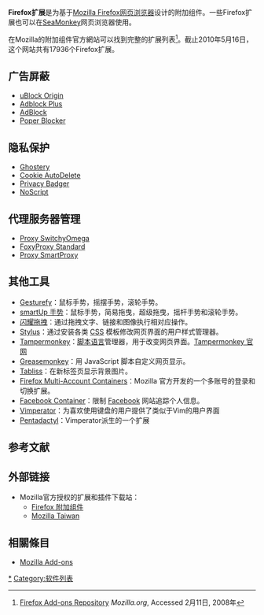 {{Expand language|1=en|time=2020-07-30T06:50:26+00:00}}
<!--
  建议只添加已经有WIKIPEDIA条目的扩展（目前部分扩展只有英文条目）
-->
{{动态列表}}
{{noteTA
|G1=IT
|1=zh-hans:Firefox扩展列表; zh-hant:Firefox擴充套件列表;
|2=zh-cn:附加组件; zh-tw:附加元件;
}}
{{Firefox TOC}}
'''Firefox扩展'''是为基于[[Mozilla_Firefox|Mozilla Firefox]][[网页浏览器|网页浏览器]]设计的附加组件。一些Firefox扩展也可以在[[SeaMonkey|SeaMonkey]]网页浏览器使用。

在Mozilla的附加组件官方網站可以找到完整的扩展列表<ref>[https://addons.mozilla.org Firefox Add-ons Repository] {{Wayback|url=https://addons.mozilla.org/ |date=20070318000817 }} ''Mozilla.org'', Accessed 2月11日, 2008年</ref>。截止2010年5月16日，这个网站共有17936个Firefox扩展。

==广告屏蔽==
* [https://addons.mozilla.org/zh-CN/firefox/addon/ublock-origin/ uBlock Origin]{{Wayback|url=https://addons.mozilla.org/zh-CN/firefox/addon/ublock-origin/ |date=20180826183039 }}
* [https://addons.mozilla.org/zh-CN/firefox/addon/adblock-plus/ Adblock Plus]{{Wayback|url=https://addons.mozilla.org/zh-CN/firefox/addon/adblock-plus/ |date=20180826183028 }}
* [https://addons.mozilla.org/zh-CN/firefox/addon/adblock-for-firefox/ AdBlock]{{Wayback|url=https://addons.mozilla.org/zh-CN/firefox/addon/adblock-for-firefox/ |date=20180826183043 }}
*[https://addons.mozilla.org/zh-TW/firefox/addon/poper-blocker-pop-up-blocker/ Poper Blocker]{{Wayback|url=https://addons.mozilla.org/zh-TW/firefox/addon/poper-blocker-pop-up-blocker/ |date=20190127035141 }}

==隐私保护==
* [https://addons.mozilla.org/zh-CN/firefox/addon/ghostery/ Ghostery]{{Wayback|url=https://addons.mozilla.org/zh-CN/firefox/addon/ghostery/ |date=20180826183049 }}
* [https://addons.mozilla.org/zh-CN/firefox/addon/cookie-autodelete/ Cookie AutoDelete]{{Wayback|url=https://addons.mozilla.org/zh-CN/firefox/addon/cookie-autodelete/ |date=20180826214353 }}
* [https://addons.mozilla.org/zh-CN/firefox/addon/privacy-badger17/ Privacy Badger]{{Wayback|url=https://addons.mozilla.org/zh-CN/firefox/addon/privacy-badger17/ |date=20180826183035 }}
* [https://addons.mozilla.org/zh-CN/firefox/addon/noscript/ NoScript]{{Wayback|url=https://addons.mozilla.org/zh-CN/firefox/addon/noscript/ |date=20180826183045 }}

==代理服务器管理==
* [https://addons.mozilla.org/zh-CN/firefox/addon/switchyomega/ Proxy SwitchyOmega]{{Wayback|url=https://addons.mozilla.org/zh-CN/firefox/addon/switchyomega/ |date=20180826183037 }}
* [https://addons.mozilla.org/zh-CN/firefox/addon/foxyproxy-standard/ FoxyProxy Standard]{{Wayback|url=https://addons.mozilla.org/zh-CN/firefox/addon/foxyproxy-standard/ |date=20180826183043 }}
* [https://addons.mozilla.org/zh-CN/firefox/addon/smartproxy/ Proxy SmartProxy]{{Wayback|url=https://addons.mozilla.org/zh-CN/firefox/addon/smartproxy/ |date=20180826183049 }}

==其他工具==
* [https://addons.mozilla.org/zh-CN/firefox/addon/gesturefy/ Gesturefy]{{Wayback|url=https://addons.mozilla.org/zh-CN/firefox/addon/gesturefy/ |date=20180826183026 }}：鼠标手势，摇摆手势，滚轮手势。
* [https://addons.mozilla.org/zh-CN/firefox/addon/smartup/ smartUp 手势]{{Wayback|url=https://addons.mozilla.org/zh-CN/firefox/addon/smartup/ |date=20181006114539 }}：鼠标手势，简易拖曳，超级拖曳，摇杆手势和滚轮手势。
* [https://addons.mozilla.org/zh-CN/firefox/addon/glitterdrag/ 闪耀拖拽]{{Wayback|url=https://addons.mozilla.org/zh-CN/firefox/addon/glitterdrag/ |date=20180826214355 }}：通过拖拽文字、链接和图像执行相对应操作。
* [https://addons.mozilla.org/zh-CN/firefox/addon/styl-us/ Stylus]{{Wayback|url=https://addons.mozilla.org/zh-CN/firefox/addon/styl-us/ |date=20180826214348 }}：通过安装各类 [[层叠样式表|CSS]] 模板修改网页界面的用户样式管理器。
* [https://addons.mozilla.org/zh-CN/firefox/addon/tampermonkey/ Tampermonkey]{{Wayback|url=https://addons.mozilla.org/zh-CN/firefox/addon/tampermonkey/ |date=20180908202609 }}：[[脚本语言|脚本语言]]管理器，用于改变网页界面。[https://tampermonkey.net/ Tampermonkey 官网]{{Wayback|url=https://tampermonkey.net/ |date=20170217142644 }}
* [https://addons.mozilla.org/zh-CN/firefox/addon/greasemonkey/ Greasemonkey]{{Wayback|url=https://addons.mozilla.org/zh-CN/firefox/addon/greasemonkey/ |date=20180826183046 }}：用 JavaScript 脚本自定义网页显示。
* [https://addons.mozilla.org/zh-CN/firefox/addon/tabliss/ Tabliss]{{Wayback|url=https://addons.mozilla.org/zh-CN/firefox/addon/tabliss/ |date=20180826183051 }}：在新标签页显示背景图片。
* [https://addons.mozilla.org/zh-CN/firefox/addon/multi-account-containers/ Firefox Multi-Account Containers]{{Wayback|url=https://addons.mozilla.org/zh-CN/firefox/addon/multi-account-containers/ |date=20180826214352 }}：Mozilla 官方开发的一个多账号的登录和切换扩展。
* [https://addons.mozilla.org/zh-CN/firefox/addon/facebook-container/ Facebook Container]{{Wayback|url=https://addons.mozilla.org/zh-CN/firefox/addon/facebook-container/ |date=20180826183044 }}：限制 [[Facebook|Facebook]] 网站追踪个人信息。
* [[Vimperator|Vimperator]]：为喜欢使用键盘的用户提供了类似于Vim的用户界面
* [[Pentadactyl|Pentadactyl]]：Vimperator派生的一个扩展

== 参考文献 ==
{{reflist}}

== 外部链接 ==
* Mozilla官方授权的扩展和插件下载站：
** [https://addons.mozilla.org/ Firefox 附加组件]{{Wayback|url=https://addons.mozilla.org/ |date=20070318000817 }}
** [http://www.moztw.org/ Mozilla Taiwan]{{Wayback|url=http://www.moztw.org/ |date=20080203202517 }}{{zh-tw}}

== 相關條目 ==
* [[Mozilla_Add-ons|Mozilla Add-ons]]
{{Mozilla}}
[[Category:Firefox_附加组件|*]]
[[Category:软件列表|Category:软件列表]]